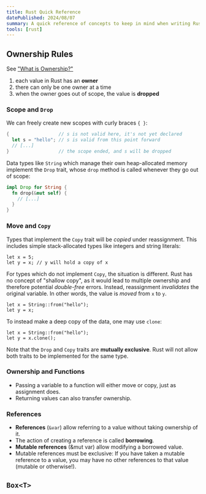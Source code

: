 ```yaml
---
title: Rust Quick Reference
datePublished: 2024/08/07
summary: A quick reference of concepts to keep in mind when writing Rust.  I took these notes while reading the Rust Book.
tools: [rust]
---
```


## Ownership Rules

See ["What is Ownership?"](https://doc.rust-lang.org/book/ch04-01-what-is-ownership.html)

1. each value in Rust has an **owner**
2. there can only be one owner at a time
3. when the owner goes out of scope, the value is **dropped**

### Scope and `Drop`

We can freely create new scopes with curly braces `{ }`:

```rust
{                  // s is not valid here, it's not yet declared
  let s = "hello"; // s is valid from this point forward
  // [...]
}                  // the scope ended, and s will be dropped
```

Data types like `String` which manage their own heap-allocated memory implement the `Drop` trait, whose `drop` method is called whenever they go out of scope:

```rust
impl Drop for String {
  fn drop(&mut self) {
    // [...]
  }
}
```

### Move and `Copy`

Types that implement the `Copy` trait will be _copied_ under reassignment.  This includes simple stack-allocated types like integers and string literals:

```
let x = 5;
let y = x; // y will hold a copy of x
```

For types which do not implement `Copy`, the situation is different.  Rust has no concept of "shallow copy", as it would lead to multiple ownership and therefore potential *double-free* errors.  Instead, reassignment _invalidates_ the original variable.  In other words, the value is _moved_ from `x` to `y`.

```
let x = String::from("hello");
let y = x;
```

To instead make a deep copy of the data, one may use `clone`:

```
let x = String::from("hello");
let y = x.clone();
```

Note that the `Drop` and `Copy` traits are **mutually exclusive**.  Rust will not allow both traits to be implemented for the same type.

### Ownership and Functions

* Passing a variable to a function will either move or copy, just as assignment does.
* Returning values can also transfer ownership.

### References

* **References** (`&var`) allow referring to a value without taking ownership of it.
* The action of creating a reference is called **borrowing**.
* **Mutable references** (&mut var) allow modifying a borrowed value.
* Mutable references must be exclusive:  If you have taken a mutable reference to a value, you may have no other references to that value (mutable or otherwise!).

## `Box<T>`

